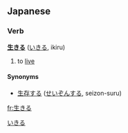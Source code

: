 == Japanese ==
===Verb===
'''[[生]][[きる]]''' ([[いきる]], ikiru)

# to [[live]] {{gloss|Japanese}}

====Synonyms====
* [[生存]]する ([[せいぞん]]する, seizon-suru)

[[Category:Japanese verbs|いきる]]

[[fr:生きる]]